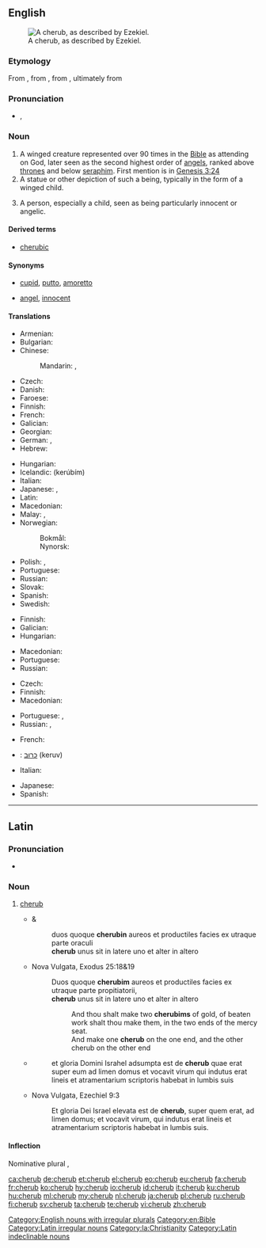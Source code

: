 {{also|Cherub}}
==English==
[[File:Tetramorph meteora.jpg|thumb|A cherub, as described by Ezekiel.]]

===Etymology===
From {{etyl|ang|en}} {{term|cerubin|lang=ang}}, from {{etyl|LL.|en}} {{term|cherub|lang=la}}, from {{etyl|grc|en}} {{term|χερούβ|lang=grc}}, ultimately from {{etyl|he|en}} {{term|כרוב| כְּרוּב|tr= kerúv|lang=he|sc=Hebr}}

===Pronunciation===
* {{enPR|chĕrʹəb}}, {{IPA|/ˈtʃɛrəb/|lang=en}}

===Noun===
{{en-noun|s|cherubim|cherubims}}

# A winged creature represented over 90 times in the [[Bible]] as attending on God, later seen as the second highest order of [[angels]], ranked above [[throne]]s and below [[seraph]]im. First mention is in [http://en.wikisource.org/wiki/Bible_%28World_English%29/Genesis#Chapter_3 Genesis 3:24]
# A statue or other depiction of such a being, typically in the form of a winged child.
# {{context|figuratively|lang=en}} A person, especially a child, seen as being particularly innocent or angelic.

====Derived terms====
* [[cherubic]]

====Synonyms====
* {{sense|winged child}} [[cupid]], [[putto]], [[amoretto]]
* {{sense|innocent or angelic person}} [[angel]], [[innocent]]

====Translations====
{{trans-top|winged creature represented in the Bible as attending on God}}
* Armenian: {{t|hy|քերովբե|sc=Armn}}
* Bulgarian: {{t|bg|херуви́м|m}}
* Chinese:
*: Mandarin: {{t|cmn|智天使|tr=zhìtiānshǐ|sc=Hani}}, {{t|cmn|基路伯|tr=jīlùbó|sc=Hani}}
* Czech: {{t|cs|cherubín|m}}
* Danish: {{t|da|kerub|c}}
* Faroese: {{t|fo|kerúbur|m}}
* Finnish: {{t+|fi|kerubi}}
* French: {{t+|fr|chérubin|m}}
* Galician: {{t|gl|querubín|m}}
* Georgian: {{t|ka|ქერუბინი|sc=Geor}}
* German: {{t+|de|Cherub|m}}, {{t+|de|Kerub|m}}
* Hebrew: {{t+|he|כְּרוּב|m|tr=kerúv|sc=Hebr}}
{{trans-mid}}
* Hungarian: {{t|hu|kerub}}
* Icelandic: {{t|is|kerúb|m}} (kerúbím)
* Italian: {{t+|it|cherubino}}
* Japanese: {{t|ja|智天使|tr=ちてんし, chitenshi|sc=Jpan}}, {{t|ja|ケルブ|tr=kerubu|sc=Jpan}}
* Latin: {{t|la|cherub|m}}
* Macedonian: {{t|mk|херувим|m}}
* Malay: {{t|ms|kerubin}}, {{t|ms|kerubian}}
* Norwegian:
*: Bokmål: {{t|no|kjerub|m}}
*: Nynorsk: {{t|nn|kjerub|m}}
* Polish: {{t+|pl|cherubin|m}}, {{t+|pl|cherub|m}}
* Portuguese: {{t+|pt|querubim}}
* Russian: {{t+|ru|херуви́м|m}}
* Slovak: {{t|sk|cherubín|m}}
* Spanish: {{t+|es|querubín|m}}
* Swedish: {{t+|sv|kerub|c}}
{{trans-bottom}}

{{trans-top|statue or other depiction of such a being}}
* Finnish: {{t+|fi|kerubi}}
* Galician: {{t|gl|querubín|m}}
* Hungarian: {{t|hu|kerub}}
{{trans-mid}}
* Macedonian: {{t|mk|херувим|m}}
* Portuguese: {{t+|pt|querubim|m}}
* Russian: {{t+|ru|херуви́м|m}}
{{trans-bottom}}

{{trans-top|person seen as being particularly innocent or angelic}}
* Czech: {{t|cs|andílek|m}}
* Finnish: {{t+|fi|enkeli}}
* Macedonian: {{t|mk|ангелче|n}}
{{trans-mid}}
* Portuguese: {{t+|pt|anjo|m}}, {{t+|pt|anjinho|m}}
* Russian: {{t+|ru|ангело́к|m}}, {{t+|ru|ангело́чек|m}}
{{trans-bottom}}

{{checktrans-top}}
* French: {{t+check|fr|chérubin|m}}
* {{ttbc|he}}: [[כרוב|כרוּב]] (keruv) {{g|m}}
* Italian: {{t+check|it|cherubino|m}}
{{trans-mid}}
* Japanese: {{t-check|ja|智天使|tr=ちてんし, chitenshi}}
* Spanish: {{t+check|es|querubín|m}}
{{trans-bottom}}

[[Category:English nouns with irregular plurals]]
[[Category:en:Bible]]

----

==Latin==

===Pronunciation===
* {{a|Ecclesiastical}} {{IPA|/ˈkeː.rub/|lang=la}}

===Noun===
{{head|la|noun|g=m}}

# {{context|indeclinable|lang=la}} [[#English|cherub]]
#* {{RQ:Vulgate|Exodus|25|18}} & {{RQ:Vulgate|Exodus|25|19}}
#*: duos quoque '''cherubin''' aureos et productiles facies ex utraque parte oraculi
#*: '''cherub''' unus sit in latere uno et alter in altero
#* Nova Vulgata, Exodus 25:18&19
#*: Duos quoque '''cherubim''' aureos et productiles facies ex utraque parte propitiatorii,
#*: '''cherub''' unus sit in latere uno et alter in altero
#*:: And thou shalt make two '''cherubims''' of gold, of beaten work shalt thou make them, in the two ends of the mercy seat.
#*:: And make one '''cherub''' on the one end, and the other cherub on the other end
#* {{RQ:Vulgate|Ezechiel|9|3}}
#*: et gloria Domini Israhel adsumpta est de '''cherub''' quae erat super eum ad limen domus et vocavit virum qui indutus erat lineis et atramentarium scriptoris habebat in lumbis suis
#* Nova Vulgata, Ezechiel 9:3
#*: Et gloria Dei Israel elevata est de '''cherub''', super quem erat, ad limen domus; et vocavit virum, qui indutus erat lineis et atramentarium scriptoris habebat in lumbis suis.

====Inflection====
Nominative plural {{term|cherubim|lang=la}}, {{term|cherubin|lang=la}}

[[Category:Latin irregular nouns]]
[[Category:la:Christianity]]
[[Category:Latin indeclinable nouns]]

[[ca:cherub]]
[[de:cherub]]
[[et:cherub]]
[[el:cherub]]
[[eo:cherub]]
[[eu:cherub]]
[[fa:cherub]]
[[fr:cherub]]
[[ko:cherub]]
[[hy:cherub]]
[[io:cherub]]
[[id:cherub]]
[[it:cherub]]
[[ku:cherub]]
[[hu:cherub]]
[[ml:cherub]]
[[my:cherub]]
[[nl:cherub]]
[[ja:cherub]]
[[pl:cherub]]
[[ru:cherub]]
[[fi:cherub]]
[[sv:cherub]]
[[ta:cherub]]
[[te:cherub]]
[[vi:cherub]]
[[zh:cherub]]